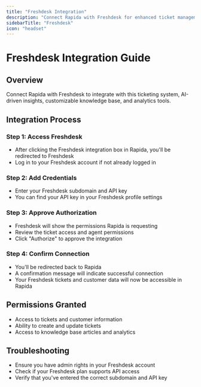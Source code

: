 ```yaml
---
title: "Freshdesk Integration"
description: "Connect Rapida with Freshdesk for enhanced ticket management"
sidebarTitle: "Freshdesk"
icon: "headset"
---
```

# Freshdesk Integration Guide

## Overview
Connect Rapida with Freshdesk to integrate with this ticketing system, AI-driven insights, customizable knowledge base, and analytics tools.

## Integration Process

### Step 1: Access Freshdesk
- After clicking the Freshdesk integration box in Rapida, you'll be redirected to Freshdesk
- Log in to your Freshdesk account if not already logged in

### Step 2: Add Credentials
- Enter your Freshdesk subdomain and API key
- You can find your API key in your Freshdesk profile settings

### Step 3: Approve Authorization
- Freshdesk will show the permissions Rapida is requesting
- Review the ticket access and agent permissions
- Click "Authorize" to approve the integration

### Step 4: Confirm Connection
- You'll be redirected back to Rapida
- A confirmation message will indicate successful connection
- Your Freshdesk tickets and customer data will now be accessible in Rapida

## Permissions Granted
- Access to tickets and customer information
- Ability to create and update tickets
- Access to knowledge base articles and analytics

## Troubleshooting
- Ensure you have admin rights in your Freshdesk account
- Check if your Freshdesk plan supports API access
- Verify that you've entered the correct subdomain and API key
